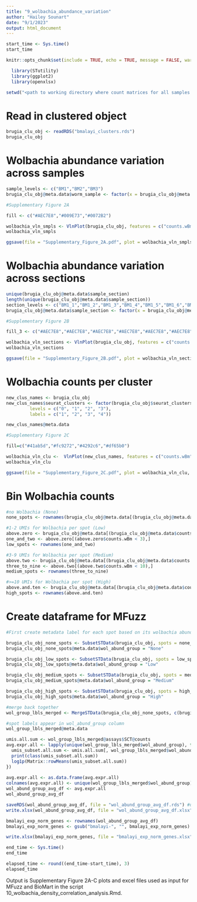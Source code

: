 ```yaml
---
title: "9_wolbachia_abundance_variation"
author: "Hailey Sounart"
date: "9/1/2023"
output: html_document
---
```


```r

start_time <- Sys.time()
start_time
```

```r
knitr::opts_chunk$set(include = TRUE, echo = TRUE, message = FALSE, warning =FALSE)
```

```r
  library(STutility)
  library(ggplot2)
  library(openxlsx)
```

```r

setwd("<path to working directory where count matrices for all samples reside>")

``` 

# Read in clustered object

``` r

brugia_clu_obj <- readRDS("bmalayi_clusters.rds")
brugia_clu_obj

```

# Wolbachia abundance variation across samples
```r

sample_levels <- c("BM1","BM2","BM3")
brugia_clu_obj@meta.data$worm_sample <- factor(x = brugia_clu_obj@meta.data$worm_sample, levels = sample_levels)

```

```r

#Supplementary Figure 2A

fill <- c("#AEC7E8","#009E73","#0072B2")

wolbachia_vln_smpls <- VlnPlot(brugia_clu_obj, features = c("counts.wBm"), split.by = "worm_sample", group.by = "worm_sample", cols = fill, pt.size = 0) 
wolbachia_vln_smpls

ggsave(file = "Supplementary_Figure_2A.pdf", plot = wolbachia_vln_smpls, dpi = 300)

```

# Wolbachia abundance variation across sections

```r

unique(brugia_clu_obj@meta.data$sample_section)
length(unique(brugia_clu_obj@meta.data$sample_section))
section_levels <- c("BM1_1","BM1_2","BM1_3","BM1_4","BM1_5","BM1_6","BM1_7","BM1_8","BM1_9","BM2_1","BM2_2","BM2_3","BM2_4","BM2_5","BM2_6","BM2_7","BM2_8","BM2_9","BM2_10","BM2_11","BM3_1","BM3_2","BM3_3","BM3_4","BM3_7","BM3_8","BM3_9","BM3_10","BM3_11","BM3_12")
brugia_clu_obj@meta.data$sample_section <- factor(x = brugia_clu_obj@meta.data$sample_section, levels = section_levels)

```

```r

#Supplementary Figure 2B

fill_3 <- c("#AEC7E8","#AEC7E8","#AEC7E8","#AEC7E8","#AEC7E8","#AEC7E8","#AEC7E8","#AEC7E8","#AEC7E8","#009E73","#009E73","#009E73","#009E73","#009E73","#009E73","#009E73","#009E73","#009E73","#009E73","#009E73","#0072B2","#0072B2","#0072B2","#0072B2","#0072B2","#0072B2","#0072B2","#0072B2","#0072B2","#0072B2")

wolbachia_vln_sections <- VlnPlot(brugia_clu_obj, features = c("counts.wBm"), split.by = "sample_section", group.by = "sample_section", cols = fill_3, pt.size = 0)
wolbachia_vln_sections

ggsave(file = "Supplementary_Figure_2B.pdf", plot = wolbachia_vln_sections , dpi = 300, height = 400, width = 600, units = "mm")

```

# Wolbachia counts per cluster

```r

new_clus_names <- brugia_clu_obj
new_clus_names$seurat_clusters <- factor(brugia_clu_obj$seurat_clusters, 
         levels = c("0", "1", "2", "3"), 
         labels = c("1", "2", "3", "4"))

new_clus_names@meta.data
```

```r

#Supplementary Figure 2C

fill=c("#41ab5d","#fc9272","#4292c6","#df65b0")

wolbachia_vln_clu <-  VlnPlot(new_clus_names, features = c("counts.wBm"), split.by = "seurat_clusters", group.by = "seurat_clusters", pt.size = 0, cols = fill)
wolbachia_vln_clu

ggsave(file = "Supplementary_Figure_2C.pdf", plot = wolbachia_vln_clu, dpi = 300)
```

# Bin Wolbachia counts

```r

#no Wolbachia (None)
none_spots <- rownames(brugia_clu_obj@meta.data[(brugia_clu_obj@meta.data$counts.wBm == 0),])

#1-2 UMIs for Wolbachia per spot (Low)
above.zero <- brugia_clu_obj@meta.data[(brugia_clu_obj@meta.data$counts.wBm > 0),]
one_and_two <- above.zero[(above.zero$counts.wBm < 3),]
low_spots <- rownames(one_and_two)

#3-9 UMIs for Wolbachia per spot (Medium)
above.two <- brugia_clu_obj@meta.data[(brugia_clu_obj@meta.data$counts.wBm > 2),]
three_to_nine <- above.two[(above.two$counts.wBm < 10),]
medium_spots <- rownames(three_to_nine)

#>=10 UMIs for Wolbachia per spot (High)
above.and.ten <- brugia_clu_obj@meta.data[(brugia_clu_obj@meta.data$counts.wBm >= 10),]
high_spots <- rownames(above.and.ten)

```

# Create dataframe for MFuzz

```r

#First create metadata label for each spot based on its wolbachia abundance group

brugia_clu_obj_none_spots <- SubsetSTData(brugia_clu_obj, spots = none_spots)
brugia_clu_obj_none_spots@meta.data$wol_abund_group = "None"

brugia_clu_obj_low_spots <- SubsetSTData(brugia_clu_obj, spots = low_spots)
brugia_clu_obj_low_spots@meta.data$wol_abund_group = "Low"

brugia_clu_obj_medium_spots <- SubsetSTData(brugia_clu_obj, spots = medium_spots)
brugia_clu_obj_medium_spots@meta.data$wol_abund_group = "Medium"

brugia_clu_obj_high_spots <- SubsetSTData(brugia_clu_obj, spots = high_spots)
brugia_clu_obj_high_spots@meta.data$wol_abund_group = "High"

```

```r

#merge back together
wol_group_lbls_merged <- MergeSTData(brugia_clu_obj_none_spots, c(brugia_clu_obj_low_spots, brugia_clu_obj_medium_spots, brugia_clu_obj_high_spots), merge.data = TRUE)

#spot labels appear in wol_abund_group column
wol_group_lbls_merged@meta.data

```

```r

umis.all.sum <- wol_group_lbls_merged@assays$SCT@counts
avg.expr.all <- lapply(unique(wol_group_lbls_merged$wol_abund_group), function(treat) {
  umis_subset.all.sum <- umis.all.sum[, wol_group_lbls_merged$wol_abund_group %in% treat]  #subset counts dataframe
  print(class(umis_subset.all.sum))
  log1p(Matrix::rowMeans(umis_subset.all.sum))
})  
  
avg.expr.all <- as.data.frame(avg.expr.all)
colnames(avg.expr.all) <- unique(wol_group_lbls_merged$wol_abund_group)
wol_abund_group_avg_df <- avg.expr.all
wol_abund_group_avg_df

```

```r

saveRDS(wol_abund_group_avg_df, file = "wol_abund_group_avg_df.rds") #used as input for MFuzz
write.xlsx(wol_abund_group_avg_df, file = "wol_abund_group_avg_df.xlsx", col.names=TRUE, row.names=TRUE)

```

```r

bmalayi_exp_norm_genes <- rownames(wol_abund_group_avg_df) 
bmalayi_exp_norm_genes <- gsub("bmalayi-", "", bmalayi_exp_norm_genes)

write.xlsx(bmalayi_exp_norm_genes, file = "bmalayi_exp_norm_genes.xlsx", col.names=TRUE, row.names=TRUE) #used as input for BioMart 
```

```r

end_time <- Sys.time()
end_time
```

```r

elapsed_time <- round((end_time-start_time), 3)
elapsed_time
```

Output is Supplementary Figure 2A-C plots and excel files used as input for MFuzz and BioMart in the script 10_wolbachia_density_correlation_analysis.Rmd.
